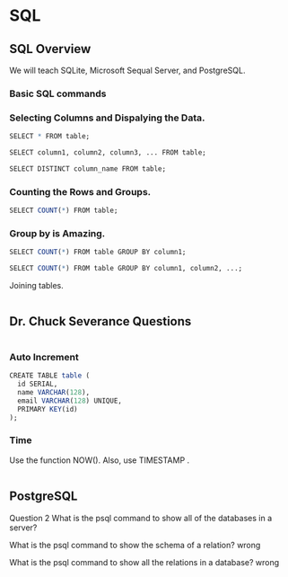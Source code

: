 # SQL {#sql}


## SQL Overview

We will teach SQLite, Microsoft Sequal Server, and PostgreSQL.

### Basic SQL commands


### Selecting Columns and Dispalying the Data.

```r

SELECT * FROM table;

SELECT column1, column2, column3, ... FROM table;

SELECT DISTINCT column_name FROM table;

```

### Counting the Rows and Groups.

```r

SELECT COUNT(*) FROM table;

```


### Group by is Amazing.

```r

SELECT COUNT(*) FROM table GROUP BY column1;

SELECT COUNT(*) FROM table GROUP BY column1, column2, ...;

```





Joining tables.

```r

```




## Dr. Chuck Severance Questions

```r

```


### Auto Increment

```r

CREATE TABLE table (
  id SERIAL,
  name VARCHAR(128),
  email VARCHAR(128) UNIQUE,
  PRIMARY KEY(id)
);

```

### Time

Use the function NOW(). Also, use TIMESTAMP .

```r

```


## PostgreSQL



Question 2
What is the psql command to show all of the databases in a server?
\l

What is the psql command to show the schema of a relation?
\dt  wrong

What is the psql command to show all the relations in a database?
\dd wrong



